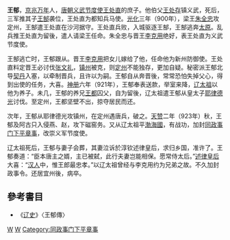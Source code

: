 '''王郁'''，[[京兆|京兆]][[万年|万年]]人，[[唐朝|唐朝]][[义武节度使|义武节度使]][[王处直|王处直]]的庶子。他伯父[[王处存|王处存]]镇义武，死后，三军推其子[[王郜|王郜]]袭位，王处直为都知兵马使。[[光化|光化]]三年（900年），梁王[[朱全忠|朱全忠]]攻定州，王郜遣王处直在沙河据守。王处直兵败，入城驱逐王郜，王郜逃奔[[太原|太原]]。乱兵推王处直为留後，遣人请梁王任命。朱全忠与晋王[[李克用|李克用]]绝好，表王处直为义武节度使。

王郜逃亡时，王郁跟从。晋王[[李克用|李克用]]把女儿嫁给了他，任命他为新州防御使。王处直料定晋王必讨伐[[张文礼|张文礼]]，[[镇州|镇州]]被克，则[[定州|定州]]不能独存，更加自疑。秘密派王郁北导[[契丹|契丹]]入塞，以牵制晋兵，且许以为嗣。王郁自从奔晋後，常常恐怕失掉父心，得到出使的任务，大喜。[[神册|神册]]六年（921年），王郁奉表送款，举室来降，[[辽太祖|辽太祖]]以他为养子。未几，王郁的养兄[[王都|王都]]囚父，自为留後，辽太祖遣王郁从皇太子[[耶律德光|耶律德光]]讨伐。至定州，王都坚壁不出，掠夺居民而还。

次年，王郁从耶律德光攻镇州，在定州遇唐兵，破之。[[天赞|天赞]]二年（923年）秋，王郁及阿古只入侵燕、赵，攻下磁窑务。又从辽太祖平[[渤海國|渤海國]]，有战功，加封[[同平章事|同政事门下平章事]]，改崇义军节度使。

辽太祖死后，王郁与妻子会葬，其妻泣诉於淳钦述律皇后，求归乡国，准许了。王郁奏道：“臣本唐主之婿，主已被弑，此行夫妻岂能相保。愿常侍太后。”[[述律皇后|述律皇后]]大喜：“[[汉人|汉人]]中，惟王郎最忠孝。”以辽太祖曾经与李克用约为兄弟之故。不久加封政事令。还居宜州後，病卒。

==參考書目==
* 《[[辽史|辽史]]》〈王郁傳〉
[[Category:五代十国人物|W]]
[[Category:辽朝軍事人物|W]]
[[Category:同政事门下平章事|Category:同政事门下平章事]]